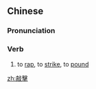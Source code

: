 ==Chinese==
{{zh-forms|s=敲击}}

===Pronunciation===
{{zh-pron
|m=qiāo击
|c=haau1 gik1
|cat=v
}}

===Verb===
{{zh-verb}}

# to [[rap]], to [[strike]], to [[pound]]

[[zh:敲擊]]